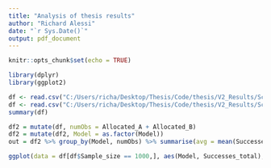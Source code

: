 ```yaml
---
title: "Analysis of thesis results"
author: "Richard Alessi"
date: "`r Sys.Date()`"
output: pdf_document
---
```


```r
knitr::opts_chunk$set(echo = TRUE)
```


```r
library(dplyr)
library(ggplot2)
```



```r
df <- read.csv("C:/Users/richa/Desktop/Thesis/Code/thesis/V2_Results/Scenario_1_RA_20220916.csv")
df <- read.csv("C:/Users/richa/Desktop/Thesis/Code/thesis/V2_Results/Scenario_1_All_full_run_20220923.csv")
summary(df)
```


```r
df2 = mutate(df, numObs = Allocated_A + Allocated_B)
df2 = mutate(df2, Model = as.factor(Model))
out = df2 %>% group_by(Model, numObs) %>% summarise(avg = mean(Successes_total/numObs), var = var(Successes_total), avgA = mean(Allocated_A/numObs), VarA = var(Allocated_A/numObs))
```


```r
ggplot(data = df[df$Sample_size == 1000,], aes(Model, Successes_total), width = 2000) + geom_violin(scale = "area") + theme(axis.text.x = element_text(angle = 90, vjust = 0.5, hjust=1))
```


